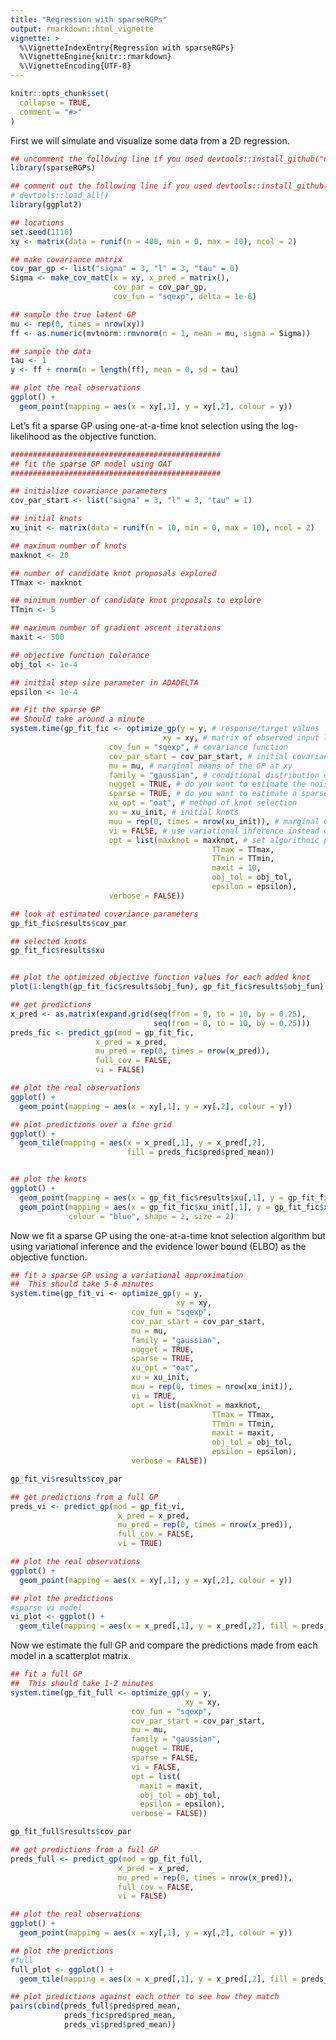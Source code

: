 ```yaml
---
title: "Regression with sparseRGPs"
output: rmarkdown::html_vignette
vignette: >
  %\VignetteIndexEntry{Regression with sparseRGPs}
  %\VignetteEngine{knitr::rmarkdown}
  %\VignetteEncoding{UTF-8}
---
```


```r
knitr::opts_chunk$set(
  collapse = TRUE,
  comment = "#>"
)
```

First we will simulate and visualize some data from a 2D regression.

```r
## uncomment the following line if you used devtools::install_github("nategarton13/sparseRGPs")
library(sparseRGPs)

## comment out the following line if you used devtools::install_github("nategarton13/sparseRGPs")
# devtools::load_all()
library(ggplot2)

## locations
set.seed(1116)
xy <- matrix(data = runif(n = 400, min = 0, max = 10), ncol = 2)

## make covariance matrix
cov_par_gp <- list("sigma" = 3, "l" = 3, "tau" = 0)
Sigma <- make_cov_matC(x = xy, x_pred = matrix(),
                       cov_par = cov_par_gp,
                       cov_fun = "sqexp", delta = 1e-6)

## sample the true latent GP
mu <- rep(0, times = nrow(xy))
ff <- as.numeric(mvtnorm::rmvnorm(n = 1, mean = mu, sigma = Sigma))

## sample the data
tau <- 1
y <- ff + rnorm(n = length(ff), mean = 0, sd = tau)

## plot the real observations
ggplot() +
  geom_point(mapping = aes(x = xy[,1], y = xy[,2], colour = y))
```

Let's fit a sparse GP using one-at-a-time knot selection using the 
log-likelihood as the objective function. 

```r
###############################################
## fit the sparse GP model using OAT
###############################################

## initialize covariance parameters
cov_par_start <- list("sigma" = 3, "l" = 3, "tau" = 1)

## initial knots
xu_init <- matrix(data = runif(n = 10, min = 0, max = 10), ncol = 2)

## maximum number of knots
maxknot <- 20

## number of candidate knot proposals explored
TTmax <- maxknot

## minimum number of candidate knot proposals to explore
TTmin <- 5

## maximum number of gradient ascent iterations
maxit <- 500

## objective function tolerance
obj_tol <- 1e-4

## initial step size parameter in ADADELTA
epsilon <- 1e-4

## Fit the sparse GP
## Should take around a minute
system.time(gp_fit_fic <- optimize_gp(y = y, # response/target values
                                  xy = xy, # matrix of observed input locations
                      cov_fun = "sqexp", # covariance function
                      cov_par_start = cov_par_start, # initial covariance parameter values
                      mu = mu, # marginal means of the GP at xy
                      family = "gaussian", # conditional distribution of Y|f
                      nugget = TRUE, # do you want to estimate the noise variance/nugget?
                      sparse = TRUE, # do you want to estimate a sparse model?
                      xu_opt = "oat", # method of knot selection
                      xu = xu_init, # initial knots
                      muu = rep(0, times = nrow(xu_init)), # marginal GP means at the knots
                      vi = FALSE, # use variational inference instead of maximum likelihood?
                      opt = list(maxknot = maxknot, # set algorithmic parameters
                                             TTmax = TTmax, 
                                             TTmin = TTmin,
                                             maxit = 10,
                                             obj_tol = obj_tol,
                                             epsilon = epsilon),
                      verbose = FALSE))

## look at estimated covariance parameters
gp_fit_fic$results$cov_par

## selected knots 
gp_fit_fic$results$xu


## plot the optimized objective function values for each added knot
plot(1:length(gp_fit_fic$results$obj_fun), gp_fit_fic$results$obj_fun)

## get predictions 
x_pred <- as.matrix(expand.grid(seq(from = 0, to = 10, by = 0.25), 
                                seq(from = 0, to = 10, by = 0.25)))
preds_fic <- predict_gp(mod = gp_fit_fic, 
                   x_pred = x_pred, 
                   mu_pred = rep(0, times = nrow(x_pred)), 
                   full_cov = FALSE, 
                   vi = FALSE)

## plot the real observations
ggplot() +
  geom_point(mapping = aes(x = xy[,1], y = xy[,2], colour = y))

## plot predictions over a fine grid
ggplot() +
  geom_tile(mapping = aes(x = x_pred[,1], y = x_pred[,2], 
                          fill = preds_fic$pred$pred_mean))


## plot the knots
ggplot() +
  geom_point(mapping = aes(x = gp_fit_fic$results$xu[,1], y = gp_fit_fic$results$xu[,2])) +
  geom_point(mapping = aes(x = gp_fit_fic$xu_init[,1], y = gp_fit_fic$xu_init[,2]), 
             colour = "blue", shape = 2, size = 2)

```

Now we fit a sparse GP using the one-at-a-time knot selection algorithm but 
using variational inference and the evidence lower 
bound (ELBO) as the objective function.

```r
## fit a sparse GP using a variational approximation
##  This should take 5-6 minutes
system.time(gp_fit_vi <- optimize_gp(y = y, 
                                     xy = xy,
                           cov_fun = "sqexp",
                           cov_par_start = cov_par_start,
                           mu = mu,
                           family = "gaussian",
                           nugget = TRUE,
                           sparse = TRUE,
                           xu_opt = "oat",
                           xu = xu_init,
                           muu = rep(0, times = nrow(xu_init)),
                           vi = TRUE, 
                           opt = list(maxknot = maxknot,
                                             TTmax = TTmax,
                                             TTmin = TTmin,
                                             maxit = maxit,
                                             obj_tol = obj_tol,
                                             epsilon = epsilon),
                           verbose = FALSE))

gp_fit_vi$results$cov_par

## get predictions from a full GP
preds_vi <- predict_gp(mod = gp_fit_vi, 
                        x_pred = x_pred, 
                        mu_pred = rep(0, times = nrow(x_pred)), 
                        full_cov = FALSE, 
                        vi = TRUE)

## plot the real observations
ggplot() +
  geom_point(mapping = aes(x = xy[,1], y = xy[,2], colour = y))

## plot the predictions
#sparse vi model
vi_plot <- ggplot() +
  geom_tile(mapping = aes(x = x_pred[,1], y = x_pred[,2], fill = preds_vi$pred$pred_mean))

```

Now we estimate the full GP and compare the predictions made from each model 
in a scatterplot matrix.

```r
## fit a full GP
##  This should take 1-2 minutes
system.time(gp_fit_full <- optimize_gp(y = y, 
                                       xy = xy,
                           cov_fun = "sqexp",
                           cov_par_start = cov_par_start,
                           mu = mu,
                           family = "gaussian",
                           nugget = TRUE,
                           sparse = FALSE,
                           vi = FALSE, 
                           opt = list(
                             maxit = maxit,
                             obj_tol = obj_tol,
                             epsilon = epsilon),
                           verbose = FALSE))

gp_fit_full$results$cov_par

## get predictions from a full GP
preds_full <- predict_gp(mod = gp_fit_full, 
                        x_pred = x_pred, 
                        mu_pred = rep(0, times = nrow(x_pred)), 
                        full_cov = FALSE, 
                        vi = FALSE)

## plot the real observations
ggplot() +
  geom_point(mapping = aes(x = xy[,1], y = xy[,2], colour = y))

## plot the predictions
#full
full_plot <- ggplot() +
  geom_tile(mapping = aes(x = x_pred[,1], y = x_pred[,2], fill = preds_full$pred$pred_mean))

## plot predictions against each other to see how they match
pairs(cbind(preds_full$pred$pred_mean, 
            preds_fic$pred$pred_mean,
            preds_vi$pred$pred_mean))
```
